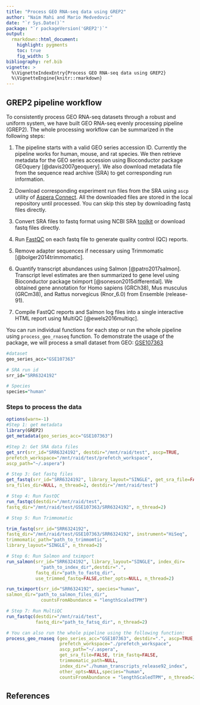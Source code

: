```yaml
---
title: "Process GEO RNA-seq data using GREP2"
author: "Naim Mahi and Mario Medvedovic"
date: "`r Sys.Date()`"
package: "`r packageVersion('GREP2')`"
output:
  rmarkdown::html_document:
    highlight: pygments
    toc: true
    fig_width: 5
bibliography: ref.bib
vignette: >
  %\VignetteIndexEntry{Process GEO RNA-seq data using GREP2}
  %\VignetteEngine{knitr::rmarkdown}
---
```


## GREP2 pipeline workflow

To consistently process GEO RNA-seq datasets through a robust and uniform 
system, we have built GEO RNA-seq evenly processing pipeline (GREP2). The 
whole processing workflow can be summarized in the following steps:

1. The pipeline starts with a valid GEO series accession ID. Currently 
the pipeline works for human, mouse, and rat species. We then retrieve 
metadata for the GEO series accession using Bioconductor package 
GEOquery [@davis2007geoquery]. We also download metadata file from 
the sequence read archive (SRA) to get corresponding run information.

2. Download corresponding experiment run files from the SRA using `ascp` 
utility of [Aspera Connect](http://download.asperasoft.com/download/docs/connect/2.3/aspera-connect-linux.html#installation). All the downloaded
files are stored in the local repository until processed. You can skip this
step by downloading fastq files directly.

3. Convert SRA files to fastq format using NCBI SRA 
[toolkit](http://trace.ncbi.nlm.nih.gov/Traces/sra/sra.cgi?view=software)
 or download fastq files directly. 

4. Run [FastQC](https://www.bioinformatics.babraham.ac.uk/projects/fastqc/)
on each fastq file to generate quality control (QC) reports.

5. Remove adapter sequences if necessary using 
Trimmomatic [@bolger2014trimmomatic].

6. Quantify transcript abundances using Salmon [@patro2017salmon]. 
Transcript level estimates are then summarized to gene level using 
Bioconductor package tximport [@soneson2015differential].
We obtained gene annotation for Homo sapiens (GRCh38), 
Mus musculus (GRCm38), and Rattus norvegicus (Rnor_6.0)
from Ensemble (release-91).

7. Compile FastQC reports and Salmon log files into a single
interactive HTML report using MultiQC [@ewels2016multiqc].  

You can run individual functions for each step or run the 
whole pipeline using `process_geo_rnaseq` function. 
To demonstrate the usage of the package, we will process 
a small dataset from GEO:
[GSE107363](https://www.ncbi.nlm.nih.gov/geo/query/acc.cgi?acc=GSE107363)
  
```r
#dataset
geo_series_acc="GSE107363"
```
```r
# SRA run id
srr_id="SRR6324192"
```
```r
# Species
species="human"
```

### Steps to process the data
```r
options(warn=-1)
#Step 1: get metadata
library(GREP2)
get_metadata(geo_series_acc="GSE107363")

#Step 2: Get SRA data files
get_srr(srr_id="SRR6324192", destdir="/mnt/raid/test", ascp=TRUE, 
prefetch_workspace="/mnt/raid/test/prefetch_workspace", 
ascp_path="~/.aspera")

# Step 3: Get fastq files
get_fastq(srr_id="SRR6324192", library_layout="SINGLE", get_sra_file=FALSE, 
sra_files_dir=NULL, n_thread=2, destdir="/mnt/raid/test")

# Step 4: Run FastQC
run_fastqc(destdir="/mnt/raid/test", 
fastq_dir="/mnt/raid/test/GSE107363/SRR6324192", n_thread=2)

# Step 5: Run Trimmomatic

trim_fastq(srr_id="SRR6324192", 
fastq_dir="/mnt/raid/test/GSE107363/SRR6324192", instrument="HiSeq",
trimmomatic_path="path_to_trimmomtic",
library_layout="SINGLE", n_thread=2)

# Step 6: Run Salmon and tximport
run_salmon(srr_id="SRR6324192", library_layout="SINGLE", index_dir=
             "path_to_index_dir",destdir=".",
           fastq_dir="path_to_fastq_dir", 
           use_trimmed_fastq=FALSE,other_opts=NULL, n_thread=2)

run_tximport(srr_id="SRR6324192", species="human", 
salmon_dir="path_to_salmon_files_dir", 
             countsFromAbundance = "lengthScaledTPM")

# Step 7: Run MultiQC
run_fastqc(destdir="/mnt/raid/test", 
           fastq_dir="path_to_fatsq_dir", n_thread=2)

# You can also run the whole pipeline using the following function:
process_geo_rnaseq (geo_series_acc="GSE107363", destdir=".", ascp=TRUE, 
                    prefetch_workspace="./prefetch_workspace",
                    ascp_path="~/.aspera",
                    get_sra_file=FALSE, trim_fastq=FALSE,
                    trimmomatic_path=NULL,
                    index_dir="./human_transcripts_release92_index",
                    other_opts=NULL,species="human", 
                    countsFromAbundance = "lengthScaledTPM", n_thread=2)
```


## References

